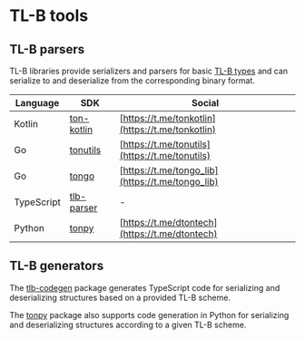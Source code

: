 
# TL-B tools

## TL-B parsers

TL-B libraries provide serializers and parsers for basic [TL-B types](/v3/documentation/data-formats/tlb/tl-b-types) and can serialize to and deserialize from the corresponding binary format.

| Language   | SDK                                        | Social                 |
|------------|--------------------------------------------|------------------------|
| Kotlin     | [ton-kotlin](https://github.com/ton-community/ton-kotlin/tree/main/tlb) | [https://t.me/tonkotlin](https://t.me/tonkotlin) |
| Go         | [tonutils](https://github.com/xssnick/tonutils-go/tree/master/tlb) | [https://t.me/tonutils](https://t.me/tonutils)  |
| Go         | [tongo](https://github.com/tonkeeper/tongo/tree/master/tlb) | [https://t.me/tongo_lib](https://t.me/tongo_lib) |
| TypeScript | [tlb-parser](https://github.com/ton-community/tlb-parser) | -                      |
| Python     | [tonpy](https://github.com/disintar/tonpy) | [https://t.me/dtontech](https://t.me/dtontech)  |

## TL-B generators
The [tlb-codegen](https://github.com/ton-community/tlb-codegen) package generates TypeScript code for serializing and deserializing structures based on a provided TL-B scheme.

The [tonpy](https://github.com/disintar/tonpy) package also supports code generation in Python for serializing and deserializing structures according to a given TL-B scheme.
<Feedback />
